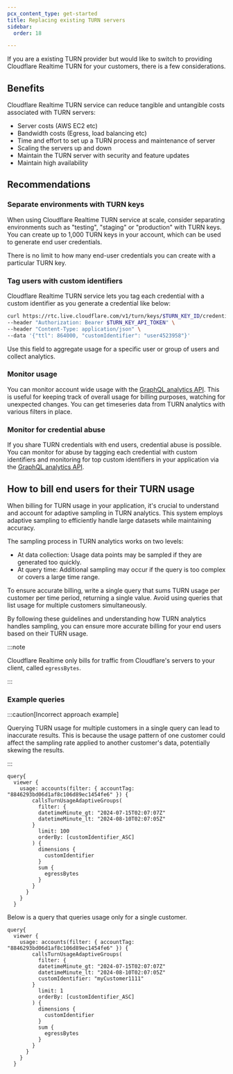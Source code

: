 ```yaml
---
pcx_content_type: get-started
title: Replacing existing TURN servers
sidebar:
  order: 18

---
```


If you are a existing TURN provider but would like to switch to providing Cloudflare Realtime TURN for your customers, there is a few considerations.

## Benefits

Cloudflare Realtime TURN service can reduce tangible and untangible costs associated with TURN servers:

* Server costs (AWS EC2 etc)
* Bandwidth costs (Egress, load balancing etc)
* Time and effort to set up a TURN process and maintenance of server
* Scaling the servers up and down
* Maintain the TURN server with security and feature updates
* Maintain high availability

## Recommendations

### Separate environments with TURN keys

When using Cloudflare Realtime TURN service at scale, consider separating environments such as "testing", "staging" or "production" with TURN keys. You can create up to 1,000 TURN keys in your account, which can be used to generate end user credentials.

There is no limit to how many end-user credentials you can create with a particular TURN key.

### Tag users with custom identifiers

Cloudflare Realtime TURN service lets you tag each credential with a custom identifier as you generate a credential like below:

```bash null {4}
curl https://rtc.live.cloudflare.com/v1/turn/keys/$TURN_KEY_ID/credentials/generate \
--header "Authorization: Bearer $TURN_KEY_API_TOKEN" \
--header "Content-Type: application/json" \
--data '{"ttl": 864000, "customIdentifier": "user4523958"}'
```

Use this field to aggregate usage for a specific user or group of users and collect analytics.

### Monitor usage

You can monitor account wide usage with the [GraphQL analytics API](/realtime/turn/analytics/). This is useful for keeping track of overall usage for billing purposes, watching for unexpected changes. You can get timeseries data from TURN analytics with various filters in place.

### Monitor for credential abuse

If you share TURN credentials with end users, credential abuse is possible. You can monitor for abuse by tagging each credential with custom identifiers and monitoring for top custom identifiers in your application via the [GraphQL analytics API](/realtime/turn/analytics/).

## How to bill end users for their TURN usage

When billing for TURN usage in your application, it's crucial to understand and account for adaptive sampling in TURN analytics. This system employs adaptive sampling to efficiently handle large datasets while maintaining accuracy.

The sampling process in TURN analytics works on two levels:

* At data collection: Usage data points may be sampled if they are generated too quickly.
* At query time: Additional sampling may occur if the query is too complex or covers a large time range.

To ensure accurate billing, write a single query that sums TURN usage per customer per time period, returning a single value. Avoid using queries that list usage for multiple customers simultaneously.

By following these guidelines and understanding how TURN analytics handles sampling, you can ensure more accurate billing for your end users based on their TURN usage.

:::note


Cloudflare Realtime only bills for traffic from Cloudflare's servers to your client, called `egressBytes`.


:::

### Example queries

:::caution[Incorrect approach example]


Querying TURN usage for multiple customers in a single query can lead to inaccurate results. This is because the usage pattern of one customer could affect the sampling rate applied to another customer's data, potentially skewing the results.


:::

```
query{
  viewer {
    usage: accounts(filter: { accountTag: "8846293bd06d1af8c106d89ec1454fe6" }) {
        callsTurnUsageAdaptiveGroups(
          filter: {
          datetimeMinute_gt: "2024-07-15T02:07:07Z"
          datetimeMinute_lt: "2024-08-10T02:07:05Z"
        }
          limit: 100
          orderBy: [customIdentifier_ASC]
        ) {
          dimensions {
            customIdentifier
          }
          sum {
            egressBytes
          }
        }
      }
    }
  }
```

Below is a query that queries usage only for a single customer.

```
query{
  viewer {
    usage: accounts(filter: { accountTag: "8846293bd06d1af8c106d89ec1454fe6" }) {
        callsTurnUsageAdaptiveGroups(
          filter: {
          datetimeMinute_gt: "2024-07-15T02:07:07Z"
          datetimeMinute_lt: "2024-08-10T02:07:05Z"
          customIdentifier: "myCustomer1111"
        }
          limit: 1
          orderBy: [customIdentifier_ASC]
        ) {
          dimensions {
            customIdentifier
          }
          sum {
            egressBytes
          }
        }
      }
    }
  }

```
